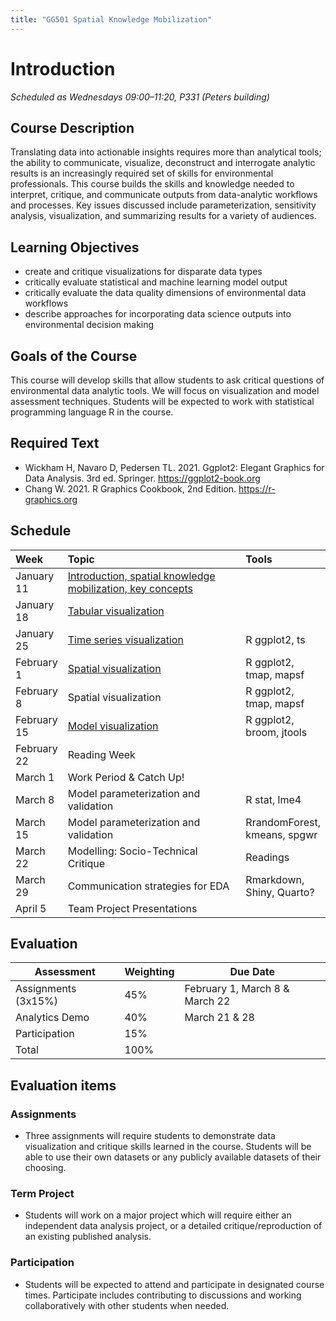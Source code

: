 ```yaml
---
title: "GG501 Spatial Knowledge Mobilization"
---
```


# Introduction

*Scheduled as Wednesdays 09:00--11:20, P331 (Peters building)*

## Course Description

Translating data into actionable insights requires more than analytical tools; the ability to communicate, visualize, deconstruct and interrogate analytic results is an increasingly required set of skills for environmental professionals. This course builds the skills and knowledge needed to interpret, critique, and communicate outputs from data-analytic workflows and processes. Key issues discussed include parameterization, sensitivity analysis, visualization, and summarizing results for a variety of audiences.

## Learning Objectives

-   create and critique visualizations for disparate data types
-   critically evaluate statistical and machine learning model output
-   critically evaluate the data quality dimensions of environmental data workflows
-   describe approaches for incorporating data science outputs into environmental decision making

## Goals of the Course

This course will develop skills that allow students to ask critical questions of environmental data analytic tools. We will focus on visualization and model assessment techniques. Students will be expected to work with statistical programming language R in the course.

## Required Text

-   Wickham H, Navaro D, Pedersen TL. 2021. Ggplot2: Elegant Graphics for Data Analysis. 3rd ed. Springer. <https://ggplot2-book.org>
-   Chang W. 2021. R Graphics Cookbook, 2nd Edition. <https://r-graphics.org>

## Schedule

| Week        | Topic                                                                                   | Tools                        |
|:------------|:----------------------------------------------------------------------------------------|:-----------------------------|
| January 11  | [Introduction, spatial knowledge mobilization, key concepts](lecs/GG501-lecture_01.pdf) |                              |
| January 18  | [Tabular visualization](lecs/GG501-lecture_02.pdf)                                      |                              |
| January 25  | [Time series visualization](lecs/GG501-lecture_03.pdf)                                  | R ggplot2, ts                |
| February 1  | [Spatial visualization](lecs/GG501-lecture_04.pdf)                                      | R ggplot2, tmap, mapsf       |
| February 8  | Spatial visualization                                                                   | R ggplot2, tmap, mapsf       |
| February 15 | [Model visualization](lecs/GG501-lecture_06.pdf)                                        | R ggplot2, broom, jtools     |
| February 22 | Reading Week                                                                            |                              |
| March 1     | Work Period & Catch Up!                                                                 |                              |
| March 8     | Model parameterization and validation                                                   | R stat, lme4                 |
| March 15    | Model parameterization and validation                                                   | RrandomForest, kmeans, spgwr |
| March 22    | Modelling: Socio-Technical Critique                                                     | Readings                     |
| March 29    | Communication strategies for EDA                                                        | Rmarkdown, Shiny, Quarto?    |
| April 5     | Team Project Presentations                                                              |                              |

## Evaluation

| Assessment          | Weighting | Due Date                       |
|---------------------|-----------|--------------------------------|
| Assignments (3x15%) | 45%       | February 1, March 8 & March 22 |
| Analytics Demo      | 40%       | March 21 & 28                  |
| Participation       | 15%       |                                |
| Total               | 100%      |                                |

## Evaluation items

### Assignments

-   Three assignments will require students to demonstrate data visualization and critique skills learned in the course. Students will be able to use their own datasets or any publicly available datasets of their choosing.

### Term Project

-   Students will work on a major project which will require either an independent data analysis project, or a detailed critique/reproduction of an existing published analysis.

### Participation

-   Students will be expected to attend and participate in designated course times. Participate includes contributing to discussions and working collaboratively with other students when needed.
